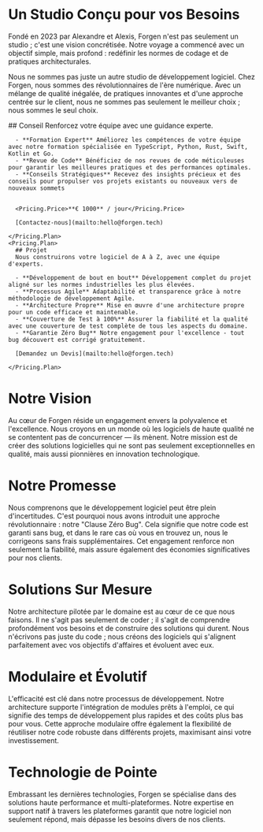 
# Un Studio Conçu pour vos Besoins

Fondé en 2023 par Alexandre et Alexis, Forgen n'est pas seulement un studio ; c'est une vision concrétisée. Notre voyage a commencé avec un objectif simple, mais profond : redéfinir les normes de codage et de pratiques architecturales.

<div className="mt-8 grid grid-cols-2">
  <Avatar caption="Alexandre" size={96} src="/studio/alexandre.webp" />
  <Avatar caption="Alexis" size={96} src="/studio/alexis.webp" />
</div>

Nous ne sommes pas juste un autre studio de développement logiciel. Chez Forgen, nous sommes des révolutionnaires de l'ère numérique. Avec un mélange de qualité inégalée, de pratiques innovantes et d'une approche centrée sur le client, nous ne sommes pas seulement le meilleur choix ; nous sommes le seul choix.

<Bleed>
  <Pricing>
    <Pricing.Plan>
      ## Conseil
      Renforcez votre équipe avec une guidance experte.

      - **Formation Expert** Améliorez les compétences de votre équipe avec notre formation spécialisée en TypeScript, Python, Rust, Swift, Kotlin et Go.
      - **Revue de Code** Bénéficiez de nos revues de code méticuleuses pour garantir les meilleures pratiques et des performances optimales.
      - **Conseils Stratégiques** Recevez des insights précieux et des conseils pour propulser vos projets existants ou nouveaux vers de nouveaux sommets


      <Pricing.Price>**€ 1000** / jour</Pricing.Price>

      [Contactez-nous](mailto:hello@forgen.tech)

    </Pricing.Plan>
    <Pricing.Plan>
      ## Projet
      Nous construirons votre logiciel de A à Z, avec une équipe d'experts.

      - **Développement de bout en bout** Développement complet du projet aligné sur les normes industrielles les plus élevées.
      - **Processus Agile** Adaptabilité et transparence grâce à notre méthodologie de développement Agile.
      - **Architecture Propre** Mise en œuvre d'une architecture propre pour un code efficace et maintenable.
      - **Couverture de Test à 100%** Assurer la fiabilité et la qualité avec une couverture de test complète de tous les aspects du domaine.
      - **Garantie Zéro Bug** Notre engagement pour l'excellence - tout bug découvert est corrigé gratuitement.

      [Demandez un Devis](mailto:hello@forgen.tech)

    </Pricing.Plan>

  </Pricing>
</Bleed>

# Notre Vision

Au cœur de Forgen réside un engagement envers la polyvalence et l'excellence. Nous croyons en un monde où les logiciels de haute qualité ne se contentent pas de concurrencer — ils mènent. Notre mission est de créer des solutions logicielles qui ne sont pas seulement exceptionnelles en qualité, mais aussi pionnières en innovation technologique.

# Notre Promesse

Nous comprenons que le développement logiciel peut être plein d'incertitudes. C'est pourquoi nous avons introduit une approche révolutionnaire : notre "Clause Zéro Bug". Cela signifie que notre code est garanti sans bug, et dans le rare cas où vous en trouvez un, nous le corrigeons sans frais supplémentaires. Cet engagement renforce non seulement la fiabilité, mais assure également des économies significatives pour nos clients.

# Solutions Sur Mesure

Notre architecture pilotée par le domaine est au cœur de ce que nous faisons. Il ne s'agit pas seulement de coder ; il s'agit de comprendre profondément vos besoins et de construire des solutions qui durent. Nous n'écrivons pas juste du code ; nous créons des logiciels qui s'alignent parfaitement avec vos objectifs d'affaires et évoluent avec eux.

# Modulaire et Évolutif

L'efficacité est clé dans notre processus de développement. Notre architecture supporte l'intégration de modules prêts à l'emploi, ce qui signifie des temps de développement plus rapides et des coûts plus bas pour vous. Cette approche modulaire offre également la flexibilité de réutiliser notre code robuste dans différents projets, maximisant ainsi votre investissement.

# Technologie de Pointe

Embrassant les dernières technologies, Forgen se spécialise dans des solutions haute performance et multi-plateformes. Notre expertise en support natif à travers les plateformes garantit que notre logiciel non seulement répond, mais dépasse les besoins divers de nos clients.
